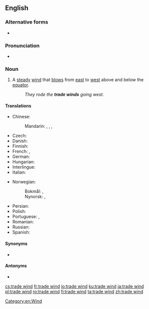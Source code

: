 {{also|trade-wind}}
==English==

===Alternative forms===
* {{l|en|trade-wind}}

===Pronunciation===
* {{IPA|/ˈtɹeɪdˑwɪnd/|lang=en}}

===Noun===
{{en-noun}}

# A [[steady]] [[wind]] that [[blow]]s from [[east]] to [[west]] above and below the [[equator]].
#: ''They rode the '''trade winds''' going west.''

====Translations====
{{trans-top|steady wind}}
* Chinese:
*: Mandarin: {{t+|cmn|信風}}, {{t+|cmn|信风|tr=xìnfēng}}, {{t+|cmn|貿易風}}, {{t+|cmn|贸易风|tr=màoyìfēng}}
* Czech: {{t|cs|pasát|m}}
* Danish: {{t-needed|da}}
* Finnish: {{t+|fi|pasaatituuli}}
* French: {{t+|fr|alizé|m}}, {{t|fr|vent alizé|m}}
* German: {{t-needed|de}}
* Hungarian: {{t|hu|passzátszél}}
* Interlingue: {{t|ie|alisé}}
* Italian: {{t|it|aliseo|m}}
{{trans-mid}}
* Norwegian:
*: Bokmål: {{t|nb|passat|m}}, {{t|nb|passatvind|m}}
*: Nynorsk: {{t|nn|passat|m}}, {{t|nn|passatvind|m}}
* Persian: {{t|fa|باد بازرگانی|tr=bad-e-bazargani}}
* Polish: {{t+|pl|pasat|m-in}}
* Portuguese: {{t|pt|alisados|m-p}}, {{t|pt|aliseus|m-p}}
* Romanian: {{t+|ro|alizeu|n}}
* Russian: {{t+|ru|пасса́т|m}}
* Spanish: {{t|es|vientos alisios|m-p}}
{{trans-bottom}}

====Synonyms====
* {{l|en|westerly}}

====Antonyms====
* {{l|en|easterly}}

[[Category:en:Wind]]

[[cs:trade wind]]
[[fr:trade wind]]
[[io:trade wind]]
[[ku:trade wind]]
[[ja:trade wind]]
[[pl:trade wind]]
[[ro:trade wind]]
[[fi:trade wind]]
[[ta:trade wind]]
[[zh:trade wind]]